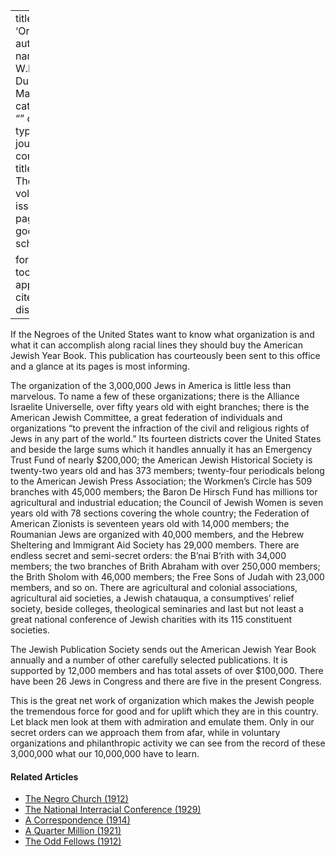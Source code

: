 
---
title: 'Organization'
author:
  - name:
      given: W.E.B.
      family: Du Bois
date: Mar. 1915
categories: 
  - ""
citation: 
  type: article-journal
  container-title: The Crisis
  volume: 9
  issue: 5
  page: 235
google-scholar: true

format:
  html:
    toc: false
    appendix-cite-as: display
---


If the Negroes of the United States want to know what organization is and what it can accomplish along racial lines they should buy the American Jewish Year Book. This publication has courteously been sent to this office and a glance at its pages is most informing.

The organization of the 3,000,000 Jews in America is little less than marvelous. To name a few of these organizations; there is the Alliance Israelite Universelle, over fifty years old with eight branches; there is the American Jewish Committee, a great federation of individuals and organizations "to prevent the infraction of the civil and religious rights of Jews in any part of the world." Its fourteen districts cover the United States and beside the large sums which it handles annually it has an Emergency Trust Fund of nearly $200,000; the American Jewish Historical Society is twenty-two years old and has 373 members; twenty-four periodicals belong to the American Jewish Press Association; the Workmen's Circle has 509 branches with 45,000 members; the Baron De Hirsch Fund has millions tor agricultural and industrial education; the Council of Jewish Women is seven years old with 78 sections covering the whole country; the Federation of American Zionists is seventeen years old with 14,000 members; the Roumanian Jews are organized with 40,000 members, and the Hebrew Sheltering and Immigrant Aid Society has 29,000 members. There are endless secret and semi-secret orders: the B'nai B'rith with 34,000 members; the two branches of Brith Abraham with over 250,000 members; the Brith Sholom with 46,000 members; the Free Sons of Judah with 23,000 members, and so on. There are agricultural and colonial associations, agricultural aid societies, a Jewish chatauqua, a consumptives' relief society, beside colleges, theological seminaries and last but not least a great national conference of Jewish charities with its 115 constituent societies.

The Jewish Publication Society sends out the American Jewish Year Book annually and a number of other carefully selected publications. It is supported by 12,000 members and has total assets of over $100,000. There have been 26 Jews in Congress and there are five in the present Congress.

This is the great net work of organization which makes the Jewish people the tremendous force for good and for uplift which they are in this country. Let black men look at them with admiration and emulate them. Only in our secret orders can we approach them from afar, while in voluntary organizations and philanthropic activity we can see from the record of these 3,000,000 what our 10,000,000 have to learn.

<!-- Similar articles start here -->
<div  class="clear-wrap"></div>

#### Related Articles

* [The Negro Church (1912)](/Volumes/04/01/negro_church.html)
* [The National Interracial Conference (1929)](/Volumes/36/02/national_interracial_conference.html)
* [A Correspondence (1914)](/Volumes/09/01/correspondence.html)
* [A Quarter Million (1921)](/Volumes/21/05/a_quarter_million.html)
* [The Odd Fellows (1912)](/Volumes/05/02/odd_fellows.html)

<!-- Similar articles end here -->